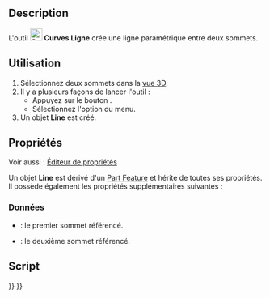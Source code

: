 <languages/>

{{Docnav/fr
|
|[[Curves_EditableSpline/fr|B-spline]]
|[[Curves_Workbench/fr|Atelier Curves]]
|IconL=
|IconR=Curves_EditableSpline.svg
|IconC=Curves_workbench_icon.svg
}}

{{GuiCommand/fr
|Name=Curves Line
|Name/fr=Curves Ligne
|MenuLocation=Curves → Parametric line
|Workbenches=[[Curves_Workbench/fr|Curves]]
}}

==Description==

L'outil [[Image:Curves_Line.svg|24px]] '''Curves Ligne''' crée une ligne paramétrique entre deux sommets.

<span id="Usage"></span>
==Utilisation==

# Sélectionnez deux sommets dans la [[3D_view/fr|vue 3D]].
# Il y a plusieurs façons de lancer l'outil :
#* Appuyez sur le bouton {{Button|[[Image:Curves_Line.svg|16px]] [[Curves_Line/fr|Parametric line]]}}.
#* Sélectionnez l'option {{MenuCommand|Curves → [[Image:Curves_Line.svg|16px]] Parametric line}} du menu.
# Un objet '''Line''' est créé.

<span id="Properties"></span>
==Propriétés==

Voir aussi : [[Property_editor/fr|Éditeur de propriétés]]

Un objet '''Line''' est dérivé d'un [[Part_Feature/fr|Part Feature]] et hérite de toutes ses propriétés. Il possède également les propriétés supplémentaires suivantes :

<span id="Data"></span>
===Données===

{{TitleProperty|Line}}

* {{PropertyData|Vertex1|LinkSub}} : le premier sommet référencé.
* {{PropertyData|Vertex2|LinkSub}} : le deuxième sommet référencé.

<span id="Scripting"></span>
==Script==


{{Docnav/fr
|
|[[Curves_EditableSpline/fr|B-spline]]
|[[Curves_Workbench/fr|Atelier Curves]]
|IconL=
|IconR=Curves_EditableSpline.svg
|IconC=Curves_workbench_icon.svg
}}

{{Curves Tools navi{{#translation:}}}}
{{Userdocnavi{{#translation:}}}}